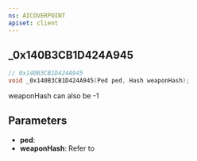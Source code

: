 ```yaml
---
ns: AICOVERPOINT
apiset: client
---
```

## _0x140B3CB1D424A945

```c
// 0x140B3CB1D424A945
void _0x140B3CB1D424A945(Ped ped, Hash weaponHash);
```

weaponHash can also be -1

## Parameters
* **ped**:
* **weaponHash**: Refer to <EmbeddedEnum type="eWeaponHash" />
